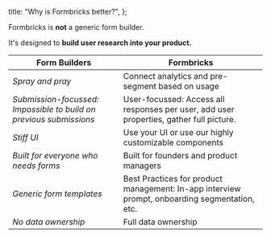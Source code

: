 
  title: "Why is Formbricks better?",
};

Formbricks is **not** a generic form builder.

It's designed to **build user research into your product.**

| Form Builders                                                      | **Formbricks**                                                                                |
| ------------------------------------------------------------------ | --------------------------------------------------------------------------------------------- |
| _Spray and pray_                                                   | Connect analytics and pre-segment based on usage                                              |
| _Submission-focussed: Impossible to build on previous submissions_ | User-focussed: Access all responses per user, add user properties, gather full picture.       |
| _Stiff UI_                                                         | Use your UI or use our highly customizable components                                         |
| _Built for everyone who needs forms_                               | Built for founders and product managers                                                       |
| _Generic form templates_                                           | Best Practices for product management: In-app interview prompt, onboarding segmentation, etc. |
| _No data ownership_                                                | Full data ownership                                                                           |

